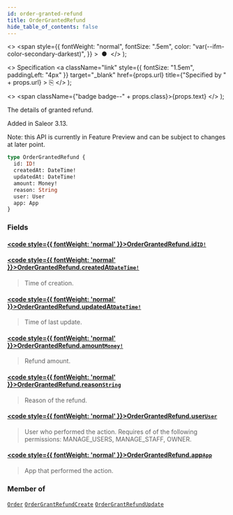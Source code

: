```yaml
---
id: order-granted-refund
title: OrderGrantedRefund
hide_table_of_contents: false
---
```


  <>
    <span
      style={{
        fontWeight: "normal",
        fontSize: ".5em",
        color: "var(--ifm-color-secondary-darkest)",
      }}
    >
      &nbsp;●&nbsp;
    </span>
  </>
);

  <>
    Specification
    <a
      className="link"
      style={{ fontSize: "1.5em", paddingLeft: "4px" }}
      target="\_blank"
      href={props.url}
      title={"Specified by " + props.url}
    >
      ⎘
    </a>
  </>
);

  <>
    <span className={"badge badge--" + props.class}>{props.text}</span>
  </>
);

The details of granted refund.

Added in Saleor 3.13.

Note: this API is currently in Feature Preview and can be subject to changes at later point.

```graphql
type OrderGrantedRefund {
  id: ID!
  createdAt: DateTime!
  updatedAt: DateTime!
  amount: Money!
  reason: String
  user: User
  app: App
}
```

### Fields

#### [<code style={{ fontWeight: 'normal' }}>OrderGrantedRefund.<b>id</b></code>](#)<Bullet />[`ID!`](../../../api-reference/miscellaneous/scalars/id) <Badge class="secondary" text="non-null"/> <Badge class="secondary" text="scalar"/> <Badge class="secondary" text="miscellaneous"/>

>

#### [<code style={{ fontWeight: 'normal' }}>OrderGrantedRefund.<b>createdAt</b></code>](#)<Bullet />[`DateTime!`](../../../api-reference/miscellaneous/scalars/date-time) <Badge class="secondary" text="non-null"/> <Badge class="secondary" text="scalar"/> <Badge class="secondary" text="miscellaneous"/>

> Time of creation.

#### [<code style={{ fontWeight: 'normal' }}>OrderGrantedRefund.<b>updatedAt</b></code>](#)<Bullet />[`DateTime!`](../../../api-reference/miscellaneous/scalars/date-time) <Badge class="secondary" text="non-null"/> <Badge class="secondary" text="scalar"/> <Badge class="secondary" text="miscellaneous"/>

> Time of last update.

#### [<code style={{ fontWeight: 'normal' }}>OrderGrantedRefund.<b>amount</b></code>](#)<Bullet />[`Money!`](../../../api-reference/miscellaneous/objects/money) <Badge class="secondary" text="non-null"/> <Badge class="secondary" text="object"/> <Badge class="secondary" text="miscellaneous"/>

> Refund amount.

#### [<code style={{ fontWeight: 'normal' }}>OrderGrantedRefund.<b>reason</b></code>](#)<Bullet />[`String`](../../../api-reference/miscellaneous/scalars/string) <Badge class="secondary" text="scalar"/> <Badge class="secondary" text="miscellaneous"/>

> Reason of the refund.

#### [<code style={{ fontWeight: 'normal' }}>OrderGrantedRefund.<b>user</b></code>](#)<Bullet />[`User`](../../../api-reference/users/objects/user) <Badge class="secondary" text="object"/> <Badge class="secondary" text="users"/>

> User who performed the action. Requires of of the following permissions: MANAGE_USERS, MANAGE_STAFF, OWNER.

#### [<code style={{ fontWeight: 'normal' }}>OrderGrantedRefund.<b>app</b></code>](#)<Bullet />[`App`](../../../api-reference/apps/objects/app) <Badge class="secondary" text="object"/> <Badge class="secondary" text="apps"/>

> App that performed the action.

### Member of

[`Order`](../../../api-reference/orders/objects/order) <Badge class="secondary" text="object"/><Bullet />[`OrderGrantRefundCreate`](../../../api-reference/orders/objects/order-grant-refund-create) <Badge class="secondary" text="object"/><Bullet />[`OrderGrantRefundUpdate`](../../../api-reference/orders/objects/order-grant-refund-update) <Badge class="secondary" text="object"/>
